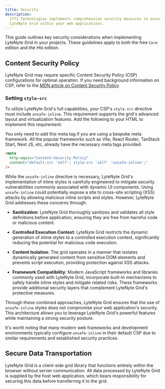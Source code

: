```yaml
---
title: Security
description:
  1771 Technologies implements comprehensive security measures to ensure the safe integration of
  LyteNyte Grid within your web applications.
---
```


This guide outlines key security considerations when
implementing LyteNyte Grid in your projects. These guidelines
apply to both the free `Core` edition and the `PRO` edition.

## Content Security Policy

LyteNyte Grid may require specific Content Security Policy (CSP) configurations for optimal
operation. If you need background information on CSP, refer to the
[MDN article on Content Security Policy](https://developer.mozilla.org/en-US/docs/Web/HTTP/CSP).

### Setting `style-src`

To utilize LyteNyte Grid's full capabilities, your CSP's `style-src` directive must include
`unsafe-inline`. This requirement supports the grid's advanced layout and virtualization features.
Add the following to your HTML to implement this requirement:

<Callout>

You only need to add this meta tag if you are using a bespoke meta framework. All the
popular frameworks such as Vite, React Router, TanStack Start, Next JS, etc, already
have the necessary meta tags provided.

</Callout>

```html
<meta
  http-equiv="Content-Security-Policy"
  content="default-src 'self'; style-src 'self' 'unsafe-inline';"
/>
```

While the `unsafe-inline` directive is necessary, LyteNyte Grid's implementation of inline styles is
carefully engineered to mitigate security vulnerabilities commonly associated with dynamic UI
components. Using `unsafe-inline` could potentially expose a site to cross-site scripting (XSS)
attacks by allowing malicious inline scripts and styles. However, LyteNyte Grid addresses these
concerns through:

- **Sanitization**: LyteNyte Grid thoroughly sanitizes and validates all style definitions before
  application, ensuring they are free from harmful code or malicious content.

- **Controlled Execution Context**: LyteNyte Grid restricts the dynamic generation of inline styles
  to a controlled execution context, significantly reducing the potential for malicious code
  execution.

- **Content Isolation**: The grid operates in a manner that isolates dynamically generated content
  from sensitive DOM elements and prevents script execution, providing protection against XSS attacks.

- **Framework Compatibility**: Modern JavaScript frameworks and libraries commonly used with
  LyteNyte Grid, incorporate built-in mechanisms to safely handle inline styles and
  mitigate related risks. These frameworks provide additional security layers that complement
  LyteNyte Grid's protective measures.

Through these combined approaches, LyteNyte Grid ensures that the use of `unsafe-inline` styles does
not compromise your web application's security. This architecture allows you to leverage LyteNyte
Grid's powerful features while maintaining a strong security posture.

It's worth noting that many modern web frameworks and development environments typically configure
`unsafe-inline` in their default CSP due to similar requirements and established security practices.

## Secure Data Transportation

LyteNyte Grid is a client-side grid library that functions entirely within the browser without
server communication. All data processed by LyteNyte Grid is supplied by the host web application,
which bears responsibility for securing this data before transferring it to the grid.
